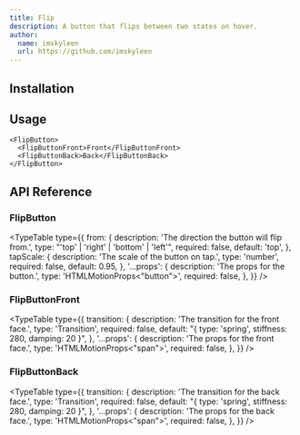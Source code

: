 ```yaml
---
title: Flip
description: A button that flips between two states on hover.
author:
  name: imskyleen
  url: https://github.com/imskyleen
---
```


<ComponentPreview name="demo-primitives-buttons-flip" />

## Installation

<ComponentInstallation name="primitives-buttons-flip" />

## Usage

```tsx
<FlipButton>
  <FlipButtonFront>Front</FlipButtonFront>
  <FlipButtonBack>Back</FlipButtonBack>
</FlipButton>
```

## API Reference

### FlipButton

<TypeTable
  type={{
    from: {
      description: 'The direction the button will flip from.',
      type: "'top' | 'right' | 'bottom' | 'left'",
      required: false,
      default: 'top',
    },
    tapScale: {
      description: 'The scale of the button on tap.',
      type: 'number',
      required: false,
      default: 0.95,
    },
    '...props': {
      description: 'The props for the button.',
      type: 'HTMLMotionProps<"button">',
      required: false,
    },
  }}
/>

### FlipButtonFront

<TypeTable
  type={{
    transition: {
      description: 'The transition for the front face.',
      type: 'Transition',
      required: false,
      default: "{ type: 'spring', stiffness: 280, damping: 20 }",
    },
    '...props': {
      description: 'The props for the front face.',
      type: 'HTMLMotionProps<"span">',
      required: false,
    },
  }}
/>

### FlipButtonBack

<TypeTable
  type={{
    transition: {
      description: 'The transition for the back face.',
      type: 'Transition',
      required: false,
      default: "{ type: 'spring', stiffness: 280, damping: 20 }",
    },
    '...props': {
      description: 'The props for the back face.',
      type: 'HTMLMotionProps<"span">',
      required: false,
    },
  }}
/>
